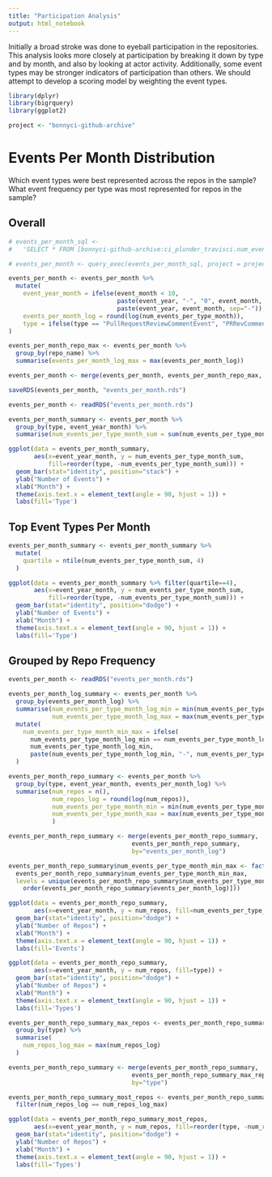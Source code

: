 ```yaml
---
title: "Participation Analysis"
output: html_notebook
---
```


Initially a broad stroke was done to eyeball participation in the repositories. This analysis looks more closely at participation by breaking it down by type and by month, and also by looking at actor activity. Additionally, some event types may be stronger indicators of participation than others. We should attempt to develop a scoring model by weighting the event types.

```r
library(dplyr)
library(bigrquery)
library(ggplot2)

project <- "bonnyci-github-archive"
```

# Events Per Month Distribution

Which event types were best represented across the repos in the sample? What event frequency per type was most represented for repos in the sample?

## Overall

```r
# events_per_month_sql <- 
#   'SELECT * FROM [bonnyci-github-archive:ci_plunder_travisci.num_events_by_type_month]'

# events_per_month <- query_exec(events_per_month_sql, project = project)

events_per_month <- events_per_month %>%
  mutate(
    event_year_month = ifelse(event_month < 10, 
                              paste(event_year, "-", "0", event_month, sep=""), 
                              paste(event_year, event_month, sep="-")),
    events_per_month_log = round(log(num_events_per_type_month)),
    type = ifelse(type == "PullRequestReviewCommentEvent", "PRRevCommentEvent", type)
)

events_per_month_repo_max <- events_per_month %>%
  group_by(repo_name) %>%
  summarise(events_per_month_log_max = max(events_per_month_log))

events_per_month <- merge(events_per_month, events_per_month_repo_max, by="repo_name")

saveRDS(events_per_month, "events_per_month.rds")
```

```r
events_per_month <- readRDS("events_per_month.rds")

events_per_month_summary <- events_per_month %>%
  group_by(type, event_year_month) %>%
  summarise(num_events_per_type_month_sum = sum(num_events_per_type_month))

ggplot(data = events_per_month_summary, 
       aes(x=event_year_month, y = num_events_per_type_month_sum, 
           fill=reorder(type, -num_events_per_type_month_sum))) +
  geom_bar(stat="identity", position="stack") +
  ylab("Number of Events") +
  xlab("Month") +
  theme(axis.text.x = element_text(angle = 90, hjust = 1)) +
  labs(fill='Type')

```

## Top Event Types Per Month

```r
events_per_month_summary <- events_per_month_summary %>%
  mutate(
    quartile = ntile(num_events_per_type_month_sum, 4)
  )

ggplot(data = events_per_month_summary %>% filter(quartile==4), 
       aes(x=event_year_month, y = num_events_per_type_month_sum, 
           fill=reorder(type, -num_events_per_type_month_sum))) +
  geom_bar(stat="identity", position="dodge") +
  ylab("Number of Events") +
  xlab("Month") +
  theme(axis.text.x = element_text(angle = 90, hjust = 1)) +
  labs(fill='Type')

```

## Grouped by Repo Frequency
```r
events_per_month <- readRDS("events_per_month.rds")

events_per_month_log_summary <- events_per_month %>%
  group_by(events_per_month_log) %>%
  summarise(num_events_per_type_month_log_min = min(num_events_per_type_month),
            num_events_per_type_month_log_max = max(num_events_per_type_month)) %>%
  mutate(
    num_events_per_type_month_min_max = ifelse(
      num_events_per_type_month_log_min == num_events_per_type_month_log_max,
      num_events_per_type_month_log_min,
      paste(num_events_per_type_month_log_min, "-", num_events_per_type_month_log_max))
  )

events_per_month_repo_summary <- events_per_month %>%
  group_by(type, event_year_month, events_per_month_log) %>%
  summarise(num_repos = n(),
            num_repos_log = round(log(num_repos)),
            num_events_per_type_month_min = min(num_events_per_type_month),
            num_events_per_type_month_max = max(num_events_per_type_month)
            )

events_per_month_repo_summary <- merge(events_per_month_repo_summary, 
                                  events_per_month_repo_summary, 
                                  by="events_per_month_log")

events_per_month_repo_summary$num_events_per_type_month_min_max <- factor(
  events_per_month_repo_summary$num_events_per_type_month_min_max, 
  levels = unique(events_per_month_repo_summary$num_events_per_type_month_min_max[
    order(events_per_month_repo_summary$events_per_month_log)]))

ggplot(data = events_per_month_repo_summary, 
       aes(x=event_year_month, y = num_repos, fill=num_events_per_type_month_min_max)) +
  geom_bar(stat="identity", position="dodge") +
  ylab("Number of Repos") +
  xlab("Month") +
  theme(axis.text.x = element_text(angle = 90, hjust = 1)) +
  labs(fill='Events')

ggplot(data = events_per_month_repo_summary, 
       aes(x=event_year_month, y = num_repos, fill=type)) +
  geom_bar(stat="identity", position="dodge") +
  ylab("Number of Repos") +
  xlab("Month") +
  theme(axis.text.x = element_text(angle = 90, hjust = 1)) +
  labs(fill='Types')


```

```r
events_per_month_repo_summary_max_repos <- events_per_month_repo_summary %>%
  group_by(type) %>%
  summarise(
    num_repos_log_max = max(num_repos_log)
  )

events_per_month_repo_summary <- merge(events_per_month_repo_summary, 
                                  events_per_month_repo_summary_max_repos, 
                                  by="type")

events_per_month_repo_summary_most_repos <- events_per_month_repo_summary %>%
  filter(num_repos_log == num_repos_log_max)
```

```r
ggplot(data = events_per_month_repo_summary_most_repos, 
       aes(x=event_year_month, y = num_repos, fill=reorder(type, -num_repos))) +
  geom_bar(stat="identity", position="dodge") +
  ylab("Number of Repos") +
  xlab("Month") +
  theme(axis.text.x = element_text(angle = 90, hjust = 1)) +
  labs(fill='Types')

```




